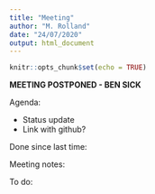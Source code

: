 ```yaml
---
title: "Meeting"
author: "M. Rolland"
date: "24/07/2020"
output: html_document
---
```


```r
knitr::opts_chunk$set(echo = TRUE)
```

**MEETING POSTPONED - BEN SICK**

Agenda:

* Status update
* Link with github?
  
Done since last time:

Meeting notes:

To do:
